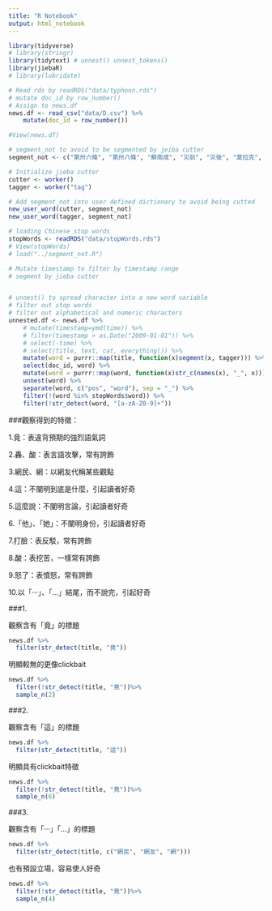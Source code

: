 ```yaml
---
title: "R Notebook"
output: html_notebook
---
```


```r
library(tidyverse)
# library(stringr)
library(tidytext) # unnest() unnest_tokens()
library(jiebaR)
# library(lubridate)
```

```r

# Read rds by readRDS("data/typhoon.rds")
# mutate doc_id by row_number()
# Assign to news.df
news.df <- read_csv("data/D.csv") %>%
    mutate(doc_id = row_number())

#View(news.df)
```

```r
# segment_not to avoid to be segmented by jeiba cutter
segment_not <- c("第卅六條", "第卅八條", "蘇南成", "災前", "災後", "莫拉克", "颱風", "應變中心", "停班停課", "停課", "停班", "停駛", "路樹", "里長", "賀伯", "採收", "菜價", "蘇迪", "受災戶", "颱風警報", "韋恩", "台東縣", "馬總統", "豪大雨", "梅姬", "台東", "台北市政府", "工務段", "漂流木", "陳菊", "台南縣", "卡玫基", "魚塭", "救助金", "陳情", "全省", "強颱", "中颱", "輕颱", "小林村", "野溪", "蚵民", "農委會", "來襲", "中油公司", "蔣總統經國", "颱風天", "土石流", "蘇迪勒", "水利署", "陳說", "颱風假", "颱風地區", "台灣", "臺灣", "柯羅莎", "八八風災", "紓困","傅崑萁", "傅崐萁","台中", "文旦柚", "鄉鎮市公所", "鄉鎮市", "房屋稅", "高雄", "未達", "台灣省", "台北市", "蔡英文", "韓國瑜", "黃偉哲", "林智堅", "陳其邁", "蔡岳儒", "吳釗燮", "柯P", "侯友宜", "蘇貞昌")

# Initialize jieba cutter
cutter <- worker()
tagger <- worker("tag")

# Add segment_not into user defined dictionary to avoid being cutted
new_user_word(cutter, segment_not)
new_user_word(tagger, segment_not)

# loading Chinese stop words
stopWords <- readRDS("data/stopWords.rds")
# View(stopWords)
# load("../segment_not.R")
```

```r

# Mutate timestamp to filter by timestamp range
# segment by jieba cutter


# unnest() to spread character into a new word variable
# filter out stop words
# filter out alphabetical and numeric characters
unnested.df <- news.df %>%
    # mutate(timestamp=ymd(time)) %>% 
    # filter(timestamp > as.Date("2009-01-01")) %>%
    # select(-time) %>%
    # select(title, text, cat, everything()) %>%
    mutate(word = purrr::map(title, function(x)segment(x, tagger))) %>%
    select(doc_id, word) %>%
    mutate(word = purrr::map(word, function(x)str_c(names(x), "_", x))) %>%
    unnest(word) %>%
    separate(word, c("pos", "word"), sep = "_") %>%
    filter(!(word %in% stopWords$word)) %>%
    filter(!str_detect(word, "[a-zA-Z0-9]+"))
```

###觀察得到的特徵：

1.竟：表違背預期的強烈語氣詞

2.轟、酸：表言語攻擊，常有誇飾

3.網民、網：以網友代稱某些觀點

4.這：不闡明到底是什麼，引起讀者好奇

5.這麼說：不闡明言論，引起讀者好奇

6.「他」、「她」：不闡明身份，引起讀者好奇

7.打臉：表反駁，常有誇飾

8.酸：表挖苦，一樣常有誇飾

9.怒了：表憤怒，常有誇飾

10.以「···」、「...」結尾，而不說完，引起好奇


###1.

觀察含有「竟」的標題
```r
news.df %>%
  filter(str_detect(title, "竟"))
```
明顯較無的更像clickbait
```r
news.df %>%
  filter(!str_detect(title, "竟"))%>%
  sample_n(2)
```

###2.

觀察含有「這」的標題
```r
news.df %>%
  filter(str_detect(title, "這"))
```
明顯具有clickbait特徵
```r
news.df %>%
  filter(!str_detect(title, "竟"))%>%
  sample_n(6)
```

###3.

觀察含有「···」「...」的標題
```r
news.df %>%
  filter(str_detect(title, c("網民", "網友", "網")))
```
也有預設立場，容易使人好奇
```r
news.df %>%
  filter(!str_detect(title, "竟"))%>%
  sample_n(4)
```
